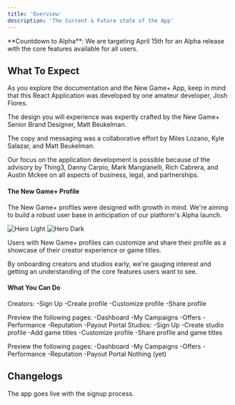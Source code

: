 ```yaml
---
title: 'Overview'
description: 'The Current & Future state of the App'
---
```


<Info>
  **Countdown to Alpha**: We are targeting April 15th for an Alpha release with the core features available for all users.
</Info>

## What To Expect
As you explore the documentation and the New Game+ App, keep in mind that this React Application was developed by one amateur developer, Josh Flores.

The design you will experience was expertly crafted by the New Game+ Senior Brand Designer, Matt Beukelman.

The copy and messaging was a collaborative effort by Miles Lozano, Kyle Salazar, and Matt Beukelman.

Our focus on the application development is possible because of the advisory by Thing3, Danny Carpio, Mark Mangianelli, Rich Cabrera, and Austin Mckee on all aspects of business, legal, and partnerships.


#### The New Game+ Profile
The New Game+ profiles were designed with growth in mind. We're aiming to build a robust user base in anticipation of our platform's Alpha launch. 

<img
  className="block dark:hidden"
  src="/images/hero-light.svg"
  alt="Hero Light"
/>
<img
  className="hidden dark:block"
  src="/images/hero-dark.svg"
  alt="Hero Dark"
/>

Users with New Game+ profiles can customize and share their profile as a showcase of their creator experience or game titles.

By onboarding creators and studios early, we're gauging interest and getting an understanding of the core features users want to see.

#### What You Can Do
<Tabs>
  <Tab title="Creators">
Creators:
 -Sign Up 
 -Create profile
 -Customize profile
 -Share profile

Preview the following pages:
-Dashboard
-My Campaigns
-Offers
-Performance
-Reputation
-Payout Portal
  </Tab>
  <Tab title="Studios">
Studios:
-Sign Up 
-Create studio profile
-Add game titles
-Customize profile
-Share profile and game titles

Preview the following pages:
-Dashboard
-My Campaigns
-Offers
-Performance
-Reputation
-Payout Portal
  </Tab>
  <Tab title="Agencies">
Nothing (yet)
  </Tab>
</Tabs>


## Changelogs

<Update label="December 2nd, 2024" description="v0.0.1">
  The app goes live with the signup process.
</Update>